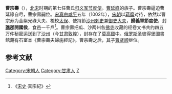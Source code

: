 '''曹宗壽'''（{{bd|?||?||}}），[[北宋|北宋]]时期的第七任曹氏[[归义军|归义军]][[节度使|节度使]]。[[曹延祿|曹延祿]]的族子。曹宗壽逼迫曹延祿自尽，曹宗壽嗣位。[[宋真宗|宋真宗]][[咸平|咸平]]五年（1002年），[[宋朝|宋朝]]以[[羁縻|羁縻]]对待，依然以曹宗寿为金紫光祿大夫、檢校[[太保|太保]]、使持節[[沙州|沙州]][[刺史|刺史]]兼[[御史大夫|御史大夫]]，'''歸義軍節度使'''，封'''[[譙郡|譙郡]]開國侯'''，食邑一千戶<ref>《[[宋史|宋史]]·真宗紀》</ref>。曹宗壽把瓜、沙两州各[[佛寺|佛寺]]收藏的经卷文书共约四五万件秘密运送到了[[沙州|沙州]]（今[[甘肃|甘肃]][[敦煌|敦煌]]），封存在了[[莫高窟|莫高窟]]中。[[俄罗斯|俄罗斯]]圣彼得堡圖書館藏有石室本《曹宗壽夫婦施經記》。曹宗壽之后，其子[[曹贤顺|曹贤顺]]继位。
==参考文献==
<div class="references-small">
<references />
</div>
{{DEFAULTSORT:Cao Zongshou}}
[[Category:宋朝人|Category:宋朝人]]
[[Category:甘肃人|Category:甘肃人]]
[[Category:曹姓|Z]]
{{北宋官员小作品}}